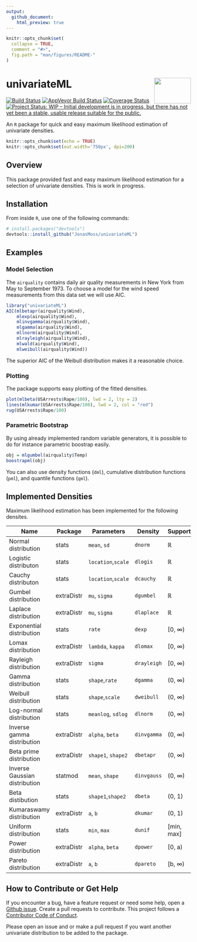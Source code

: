 ```yaml
---
output:
  github_document:
    html_preview: true
---
```


<!-- README.md is generated from README.Rmd. Please edit that file -->

```r
knitr::opts_chunk$set(
  collapse = TRUE,
  comment = "#>",
  fig.path = "man/figures/README-"
)
```

# univariateML <img src="man/figures/logo.png" align="right" width="100" height="70" />
[![Build Status](https://travis-ci.org/JonasMoss/univariateML.svg?branch=master)](https://travis-ci.org/JonasMoss/univariateML)
[![AppVeyor Build Status](https://ci.appveyor.com/api/projects/status/github/JonasMoss/univariateML?branch=master&svg=true)](https://ci.appveyor.com/project/JonasMoss/univariateML)
[![Coverage Status](https://codecov.io/gh/JonasMoss/univariateML/branch/master/graph/badge.svg)](https://codecov.io/gh/JonasMoss/univariateML?branch=master)
[![Project Status: WIP – Initial development is in progress, but there has not yet been a stable, usable release suitable for the public.](https://www.repostatus.org/badges/latest/wip.svg)](https://www.repostatus.org/#wip)

An `R` package for quick and easy maximum likelihood estimation of univariate densities.
```r
knitr::opts_chunk$set(echo = TRUE)
knitr::opts_chunk$set(out.width='750px', dpi=200)
```

## Overview
This package provided fast and easy maximum likelihood estimation for a 
selection of univariate densities. This is work in progress.

## Installation
From inside `R`, use one of the following commands:
```r
# install.packages("devtools")
devtools::install_github("JonasMoss/univariateML")
```

## Examples

### Model Selection
The `airquality` contains daily air quality measurements in New York from May to
September 1973. To choose a model for the wind speed measurements from this 
data set we will use AIC.

```R
library("univariateML")
AIC(mlbetapr(airquality$Wind),
    mlexp(airquality$Wind),
    mlinvgamma(airquality$Wind),
    mlgamma(airquality$Wind),
    mllnorm(airquality$Wind),
    mlrayleigh(airquality$Wind),
    mlwald(airquality$Wind),
    mlweibull(airquality$Wind))
```
The superior AIC of the Weibull distribution makes it a reasonable choice. 

### Plotting
The package supports easy plotting of the fitted densities. 

```r
plot(mlbeta(USArrests$Rape/100), lwd = 2, lty = 2)
lines(mlkumar(USArrests$Rape/100), lwd = 2, col = "red")
rug(USArrests$Rape/100)

```

### Parametric Bootstrap
By using already implemented random variable generators, it is possible to do
for instance parametric boostrap easily.

```r
obj = mlgumbel(airquality$Temp)
boostrapml(obj)

```

You can also use density functions (`dml`), cumulative distribution functions (`pml`), 
and quantile functions (`qml`).

## Implemented Densities
Maximum likelihood estimation has been implemented for the following densites.

| Name                          | Package    | Parameters                  | Density     | Support    |
|-------------------------------|------------|-----------------------------|-------------|------------|
| Normal distribution           | stats      | `mean`, `sd`                | `dnorm`     | ℝ          | 
| Logistic distributon          | stats      | `location`,`scale`          | `dlogis`    | ℝ          |
| Cauchy distributon            | stats      | `location`,`scale`          | `dcauchy`   | ℝ          |
| Gumbel distribution           | extraDistr | `mu`, `sigma`               | `dgumbel`   | ℝ          |
| Laplace distribution          | extraDistr | `mu`, `sigma`               | `dlaplace`  | ℝ          |
| Exponential distribution      | stats      | `rate`                      | `dexp`      | [0, ∞)     |
| Lomax distribution            | extraDistr | `lambda`, `kappa`           | `dlomax`    | [0, ∞)     |
| Rayleigh distribution         | extraDistr | `sigma`                     | `drayleigh` | [0, ∞)     |
| Gamma distribution            | stats      | `shape`,`rate`              | `dgamma`    | (0, ∞)     |
| Weibull distribution          | stats      | `shape`,`scale`             | `dweibull`  | (0, ∞)     |
| Log-normal distribution       | stats      | `meanlog`, `sdlog`          | `dlnorm`    | (0, ∞)     |
| Inverse gamma distribution    | extraDistr | `alpha`, `beta`             | `dinvgamma` | (0, ∞)     |
| Beta prime distribution       | extraDistr | `shape1`, `shape2`          | `dbetapr`   | (0, ∞)     |
| Inverse Gaussian distribution | statmod    | `mean`, `shape`             | `dinvgauss` | (0, ∞)     |
| Beta distibution              | stats      | `shape1`,`shape2`           | `dbeta`     | (0, 1)     | 
| Kumaraswamy distribution      | extraDistr | `a`, `b`                    | `dkumar`    | (0, 1)     |
| Uniform distribution          | stats      | `min`, `max`                | `dunif`     | [min, max] |
| Power distribution            | extraDistr | `alpha`, `beta`             | `dpower`    | [0, a)     |
| Pareto distribution           | extraDistr | `a`, `b`                    | `dpareto`   | [b, ∞)     |

## How to Contribute or Get Help
If you encounter a bug, have a feature request or need some help, open a [Github issue](https://github.com/JonasMoss/univariateML/issues). Create a pull requests
to contribute. This project follows a [Contributor Code of Conduct](https://www.contributor-covenant.org/version/1/4/code-of-conduct.md).

Please open an issue and or make a pull request if you want another univariate 
distribution to be added to the package. 
